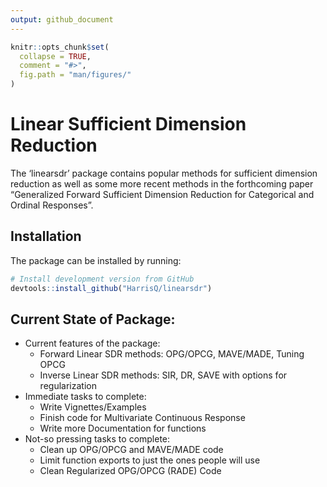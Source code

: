 ```yaml
---
output: github_document
---
```


```r
knitr::opts_chunk$set(
  collapse = TRUE,
  comment = "#>",
  fig.path = "man/figures/"
)
```

# Linear Sufficient Dimension Reduction

The 'linearsdr' package contains popular methods for sufficient dimension reduction as well as some more recent methods in the forthcoming paper "Generalized Forward Sufficient Dimension Reduction for Categorical and Ordinal Responses".

## Installation

The package can be installed by running:

<!-- ::: .pkgdown-devel -->
```r
# Install development version from GitHub
devtools::install_github("HarrisQ/linearsdr")
```
<!-- ::: -->


Current State of Package:
----

* Current features of the package:
    + Forward Linear SDR methods: OPG/OPCG, MAVE/MADE, Tuning OPCG  
    + Inverse Linear SDR methods: SIR, DR, SAVE with options for regularization  

* Immediate tasks to complete:
    + Write Vignettes/Examples   
    + Finish code for Multivariate Continuous Response   
    + Write more Documentation for functions  

* Not-so pressing tasks to complete:
    + Clean up OPG/OPCG and MAVE/MADE code  
    + Limit function exports to just the ones people will use  
    + Clean Regularized OPG/OPCG (RADE) Code  





